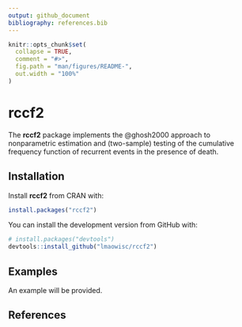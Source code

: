 ```yaml
---
output: github_document
bibliography: references.bib
---
```


<!-- README.md is generated from README.Rmd. Please edit that file -->

```r
knitr::opts_chunk$set(
  collapse = TRUE,
  comment = "#>",
  fig.path = "man/figures/README-",
  out.width = "100%"
)
```

# rccf2

The **rccf2** package implements the @ghosh2000 approach to nonparametric estimation and (two-sample) testing of the cumulative frequency function of recurrent events in the presence of death.

## Installation

Install **rccf2** from CRAN with:

``` r
install.packages("rccf2")
```

You can install the development version from GitHub with:

``` r
# install.packages("devtools")
devtools::install_github("lmaowisc/rccf2")
```

## Examples

An example will be provided.

## References
